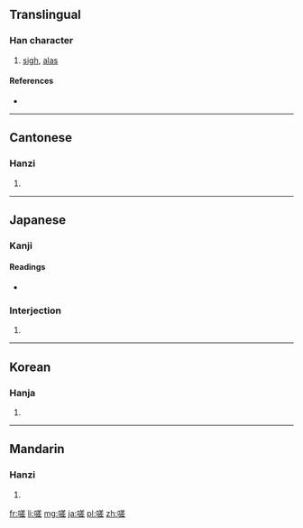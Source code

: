 ==Translingual==

===Han character===
{{Han char|rn=30|rad=口|as=10|sn=13|four=6801<sub>1</sub>|canj=口廿手一 (RTQM)|ids=⿰[[口]][[差]]}}

# [[sigh]], [[alas]]

====References====
* {{Han ref|kx=0203.210|dkj=04102|dj=0426.040|hdz=10661.010|uh=55DF|ud=21983|bh=B6D8|bd=46808}}

----

==Cantonese==

===Hanzi===
{{yue-hanzi|jyut=|y=je1}}

# {{defn|lang=yue|sort=口10}}

----

==Japanese==

===Kanji===
{{ja-kanji|grade=|rs=口10}}

====Readings====
* {{ja-readings|on=[[さ]] (sa), [[しゃ]] (sha)|kun=[[あう]] (au), [[なげく]] (nageku)}}

===Interjection===
{{ja-pos|k|interjection|hira=ああ|rom=aa|kata=アー}} 

# {{alternative form of|アー|lang=ja}}

----

==Korean==

===Hanja===
{{ko-hanja|hangeul=차|rv=cha|mr=ch'a}}

# {{defn|lang=ko|sort=口10}}

----

==Mandarin==

===Hanzi===
{{cmn-hanzi|pin=[[jiē]] ([[jie1]])|wg=chieh<sup>1</sup>}}

# {{defn|lang=cmn|sort=口10}}

[[fr:嗟]]
[[li:嗟]]
[[mg:嗟]]
[[ja:嗟]]
[[pl:嗟]]
[[zh:嗟]]